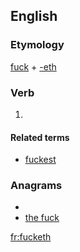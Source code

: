 ==English==

===Etymology===
[[fuck]] + [[-eth]]

===Verb===
{{infl|en|verb form}}

# {{vulgar}} {{qualifier|affected archaic}} {{form of|third-person singular|fuck}}

====Related terms====
* [[fuckest]]

===Anagrams===
* {{alphagram|cefhktu}}
* [[the fuck#English|the fuck]]

[[fr:fucketh]]
